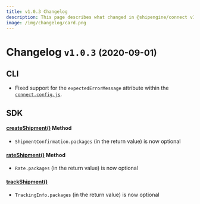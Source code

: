 ```yaml
---
title: v1.0.3 Changelog
description: This page describes what changed in @shipengine/connect v1.0.3
image: /img/changelog/card.png
---
```


Changelog `v1.0.3` <small>(2020-09-01)</small>
=========================================================


CLI
---------------------------------------

- Fixed support for the `expectedErrorMessage` attribute within the [`connect.config.js`](../docs/testing/config).



SDK
---------------------------------------

#### [createShipment()](../docs/reference/methods/create-shipment.mdx) Method
  - `ShipmentConfirmation.packages` (in the return value) is now optional

####  [rateShipment()](../docs/reference/methods/rate-shipment.mdx) Method
  - `Rate.packages` (in the return value) is now optional

#### [trackShipment()](../docs/reference/methods/track-shipment.mdx)
  - `TrackingInfo.packages` (in the return value) is now optional
